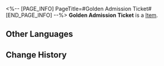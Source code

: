 <%-- [PAGE_INFO]
PageTitle=#Golden Admission Ticket#
[END_PAGE_INFO] --%>
{{Item Infobox
|id          = 252129
|image       = Item Golden Admission Ticket.png{{subst:void|<!--$UPLOAD:<<SpriteOutput/ItemFigures/252129.png>-<Item Golden Admission Ticket.png>-<Item Icons>>-->}}
|type        = 
|invCategory = 
|rarity      = 4
|effect      = 
|description = Used for Golden Invitations.<br />Can be obtained through missions, Exhibition Occurrences, increasing the Venue Level, and more.
}}
{{Description|An admission ticket adorned with gold foil, exuding formality. Even friends who initially declined the invitation may be swayed by its elegance.}}
'''Golden Admission Ticket''' is a [[Item]].

==Other Languages==
{{Other Languages
|en   = Golden Admission Ticket
|zhs  = 贵金入场券
|zht  = 貴金入場券
|ja   = 貴重な入場券
|ko   = 골드 입장권
|es   = Boleto de entrada dorado
|fr   = Billet d'entrée doré
|ru   = Золотой входной билет
|th   = บัตรเข้างานทองคำ
|vi   = Vé Vào Cửa Vàng
|de   = Goldene Eintrittskarte
|id   = Tiket Masuk Emas
|pt   = Ingresso Dourado
}}

==Change History==
{{Change History|3.2}}